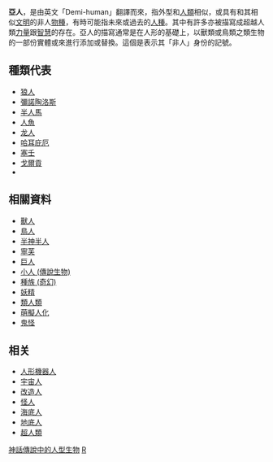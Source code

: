 {{unreferenced|time=2017-06-25T07:52:56+00:00}}
{{他用|subject=傳說中的生物|other=櫻井畫門所畫的日本漫畫|亞人 (漫畫)}}

'''亞人'''，是由英文「Demi-human」翻譯而來，指外型和[[人類|人類]]相似，或具有和其相似[[文明|文明]]的非人[[物種|物種]]，有時可能指未來或過去的[[人種|人種]]。其中有許多亦被描寫成超越人類[[力量|力量]]跟[[智慧|智慧]]的存在。亞人的描寫通常是在人形的基礎上，以獸類或鳥類之類生物的一部份實體或來進行添加或替換。這個是表示其「非人」身份的記號。

== 種類代表 ==
*[[狼人|狼人]]
*[[彌諾陶洛斯|彌諾陶洛斯]]
*[[半人馬|半人馬]]
*[[人魚|人魚]]
*[[龙人|龙人]]
*[[哈耳庇厄|哈耳庇厄]]
*[[塞壬|塞壬]]
*[[戈爾貢|戈爾貢]]
*{{link-en|半魚人|Gill-man}}
== 相關資料 ==
*[[獸人|獸人]]
*[[鳥人_(復活節島)|鳥人]]
*[[半神|半神半人]]
*[[寧芙|寧芙]]
*[[巨人|巨人]]
*[[小人_(傳說生物)|小人 (傳說生物)]]
*[[種族_(奇幻)|種族 (奇幻)]]
*[[妖精|妖精]]
*[[類人類|類人類]]
*[[萌擬人化|萌擬人化]]
*[[鬼怪|鬼怪]]
==相关==
*[[人形機器人|人形機器人]]
*[[宇宙人|宇宙人]]
*[[改造人|改造人]]
*[[怪人|怪人]]
*[[海底人|海底人]]
*[[地底人|地底人]]
*[[超人類主義|超人類]]
[[Category:神話傳說中的人型生物|]]
[[Category:虚构种族|R]]
